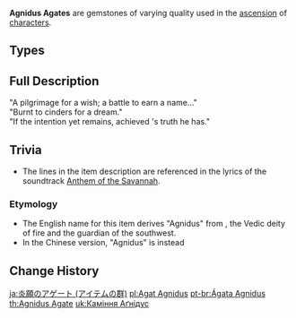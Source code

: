 {{Terminology Infobox
|image        = <gallery>
Item Agnidus Agate Sliver.png|Sliver
Item Agnidus Agate Fragment.png|Fragment
Item Agnidus Agate Chunk.png|Chunk
Item Agnidus Agate Gemstone.png|Gemstone
</gallery>
|type         = Item Groups
|type2        = Character Ascension Materials
|type3        = Ascension Gems
|type4        = Ascension Gem Groups
|source1      = [[Normal Bosses]]:
{{Pages by Category List|Drops Agnidus Agate Sliver&Normal Bosses}}
|source2      = [[Weekly Bosses]]:
{{Pages by Category List|Drops Agnidus Agate Sliver&Weekly Bosses}}
|source3      = [[Souvenir Shop]]
|source4      = [[Alchemy]]
}}
'''Agnidus Agates''' are gemstones of varying quality used in the [[Character#Ascensions|ascension]] of {{Pyro}} [[character]]s.

==Types==
{{Material Quality
|2=Agnidus Agate Sliver
|3=Agnidus Agate Fragment
|4=Agnidus Agate Chunk
|5=Agnidus Agate Gemstone
}}

==Full Description==
"A pilgrimage for a wish; a battle to earn a name..."<br>
"Burnt to cinders for a dream."<br>
"If the intention yet remains, achieved {{Obf|--}}'s truth he has."

==Trivia==
* <section begin="AgnidusQuote" />The lines in the item description{{If Self|Agnidus Agate|s|}} are referenced in the lyrics of the soundtrack [[Anthem of the Savannah]].<section end="AgnidusQuote" />

===Etymology===
* The English name for this item derives "Agnidus" from {{w|Agni}}, the Vedic deity of fire and the guardian of the southwest.
* In the Chinese version, "Agnidus" is instead {{zh|s=燃愿|t=燃願|rm=Rányuàn|tl=Burning Wish; Raising [One's] Hope.}}

==Change History==
{{Change History|1.0}}
[[Category:Agnidus Agate| ]]

[[ja:炎願のアゲート (アイテムの群)]]
[[pl:Agat Agnidus]]
[[pt-br:Ágata Agnidus]]
[[th:Agnidus Agate]]
[[uk:Каміння Аґнідус]]